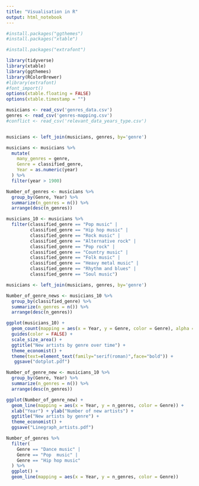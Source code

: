 ```yaml
---
title: "Visualisation in R"
output: html_notebook
---
```



```r
#install.packages("ggthemes")
#install.packages("xtable")
```

```r
#install.packages("extrafont")
```



```r
library(tidyverse)
library(xtable)
library(ggthemes)
library(RColorBrewer)
#library(extrafont)
#font_import()
options(xtable.floating = FALSE)
options(xtable.timestamp = "")
```

```r
musicians <- read_csv('genres_data.csv')
genres <- read_csv('genres-mapping.csv')
#conflict <- read_csv('relevant_data_years_type.csv')
```

```r
```

```r
musicians <- left_join(musicians, genres, by='genre')
```


```r
musicians <- musicians %>%
  mutate(
    many_genres = genre,
    Genre = classified_genre,
    Year = as.numeric(year)
  ) %>%
  filter(year > 1900)

Number_of_genres <- musicians %>%
  group_by(Genre, Year) %>%
  summarize(n_genres = n()) %>%
  arrange(desc(n_genres))

musicians_10 <- musicians %>%
  filter(classified_genre == "Pop music" |
         classified_genre == "Hip hop music" |
         classified_genre == "Rock music" | 
         classified_genre == "Alternative rock" | 
         classified_genre == "Pop rock" |
         classified_genre == "Country music" |
         classified_genre == "Folk music" |
         classified_genre == "Heavy metal music" |
         classified_genre == "Rhythm and blues" |
         classified_genre == "Soul music")
```

```r
musicians <- left_join(musicians, genres, by='genre')
```


```r
Number_of_genre_news <- musicians_10 %>%
  group_by(classified_genre) %>%
  summarize(n_genres = n()) %>%
  arrange(desc(n_genres))
```



```r
ggplot(musicians_10) + 
  geom_count(mapping = aes(x = Year, y = Genre, color = Genre), alpha = 0.7) +
  guides(color = FALSE) + 
  scale_size_area() +
  ggtitle("New artists by genre over time") +
  theme_economist() +
  theme(text=element_text(family="serif(roman)",face="bold")) +
   ggsave("dotplot.pdf")
```


```r
Number_of_genre_new <- musicians_10 %>%
  group_by(Genre, Year) %>%
  summarize(n_genres = n()) %>%
  arrange(desc(n_genres))

ggplot(Number_of_genre_new) +
  geom_line(mapping = aes(x = Year, y = n_genres, color = Genre)) +
  xlab("Year") + ylab("Number of new artists") +
  ggtitle("New artists by genre") +
  theme_economist() +
  ggsave("Linegraph_artists.pdf") 
```

```r
Number_of_genres %>%
  filter(
    Genre == "Dance music" |
    Genre == "Pop  music" | 
    Genre == "Hip hop music"
  ) %>% 
  ggplot() +
  geom_line(mapping = aes(x = Year, y = n_genres, color = Genre))
```

